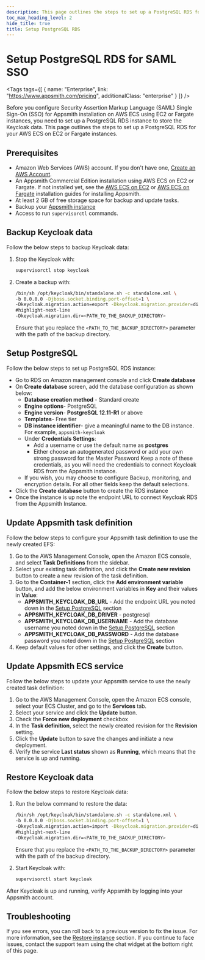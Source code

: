 ```yaml
---
description: This page outlines the steps to set up a PostgreSQL RDS for your AWS ECS on EC2 or Fargate instances.
toc_max_heading_level: 2
hide_title: true
title: Setup PostgreSQL RDS
---
```


<!-- vale off -->

<div className="tag-wrapper">
 <h1> Setup PostgreSQL RDS for SAML SSO</h1>

<Tags
tags={[
{ name: "Enterprise", link: "https://www.appsmith.com/pricing", additionalClass: "enterprise" }
]}
/>

</div>

<!-- vale on -->

Before you configure Security Assertion Markup Language (SAML) Single Sign-On (SSO) for Appsmith installation on AWS ECS using EC2 or Fargate instances, you need to set up a PostgreSQL RDS instance to store the Keycloak data. This page outlines the steps to set up a PostgreSQL RDS for your AWS ECS on EC2 or Fargate instances.

## Prerequisites

- Amazon Web Services (AWS) account. If you don't have one, [Create an AWS Account](https://aws.amazon.com/premiumsupport/knowledge-center/create-and-activate-aws-account/).
- An Appsmith Commercial Edition installation using AWS ECS on EC2 or Fargate. If not installed yet, see the [AWS ECS on EC2](https://docs.appsmith.com/getting-started/setup/installation-guides/aws-ecs) or [AWS ECS on Fargate](https://docs.appsmith.com/getting-started/setup/installation-guides/aws-ecs-on-fargate) installation guides for installing Appsmith.
- At least 2 GB of free storage space for backup and update tasks.
- Backup your [Appsmith instance](https://docs.appsmith.com/getting-started/setup/instance-management/appsmithctl?current-command-type=docker-commands#backup-instance)
- Access to run `supervisorctl` commands.

## Backup Keycloak data

Follow the below steps to backup Keycloak data:

1. Stop the Keycloak with:

    ```bash
    supervisorctl stop keycloak
    ```

2. Create a backup with:

    ```bash
    /bin/sh /opt/keycloak/bin/standalone.sh -c standalone.xml \
    -b 0.0.0.0 -Djboss.socket.binding.port-offset=1 \
    -Dkeycloak.migration.action=export -Dkeycloak.migration.provider=dir \
    #highlight-next-line
    -Dkeycloak.migration.dir=<PATH_TO_THE_BACKUP_DIRECTORY>
    ```
    Ensure that you replace the `<PATH_TO_THE_BACKUP_DIRECTORY>` parameter with the path of the backup directory.

## Setup PostgreSQL

Follow the below steps to set up PostgreSQL RDS instance:

- Go to RDS on Amazon management console and click **Create database**
- On **Create database** screen, add the database configuration as shown below:
    * **Database creation method** - Standard create  
    * **Engine options**- PostgreSQL
    * **Engine version**- **PostgreSQL 12.11-R1** or above
    * **Templates**- Free tier
    * **DB instance identifier**- give a meaningful name to the DB instance. For example, `appsmith-keycloak`
    * Under **Credentials Settings**:
        * Add a username or use the default name as **postgres**
        * Either choose an autogenerated password or add your own strong password for the Master Password
      Keep a note of these credentials, as you will need the credentials to connect Keycloak RDS from the Appsmith instance.
    * If you wish, you may choose to configure Backup, monitoring, and encryption details. For all other fields keep the default selections.
- Click the **Create database** button to create the RDS instance
- Once the instance is up note the endpoint URL to connect Keycloak RDS from the Appsmith Instance.

## Update Appsmith task definition

Follow the below steps to configure your Appsmith task definition to use the newly created EFS:

1. Go to the AWS Management Console, open the Amazon ECS console, and select **Task Definitions** from the sidebar.
2. Select your existing task definition, and click the **Create new revision** button to create a new revision of the task definition.
3. Go to the **Container-1** section, click the **Add environment variable** button, and add the below environment variables in **Key** and their values in **Value**: 
    - **APPSMITH_KEYCLOAK_DB_URL** - Add the endpoint URL you noted down in the [Setup PostgreSQL](#setup-postgresql) section
    - **APPSMITH_KEYCLOAK_DB_DRIVER** - postgresql
    - **APPSMITH_KEYCLOAK_DB_USERNAME** -  Add the database username you noted down in the [Setup PostgreSQL](#setup-postgresql) section
    - **APPSMITH_KEYCLOAK_DB_PASSWORD** - Add the database password you noted down in the [Setup PostgreSQL](#setup-postgresql) section
4. Keep default values for other settings, and click the **Create** button.

## Update Appsmith ECS service

Follow the below steps to update your Appsmith service to use the newly created task definition:

1. Go to the AWS Management Console, open the Amazon ECS console, select your ECS Cluster, and go to the **Services** tab.
2. Select your service and click the **Update** button.
3. Check the **Force new deployment** checkbox
4. In the **Task definition**, select the newly created revision for the **Revision** setting.
5. Click the **Update** button to save the changes and initiate a new deployment.
6. Verify the service **Last status** shown as **Running**, which means that the service is up and running.

## Restore Keycloak data

Follow the below steps to restore Keycloak data:

1. Run the below command to restore the data:

    ```bash
    /bin/sh /opt/keycloak/bin/standalone.sh -c standalone.xml \
    -b 0.0.0.0 -Djboss.socket.binding.port-offset=1 \
    -Dkeycloak.migration.action=import -Dkeycloak.migration.provider=dir \
    #highlight-next-line
    -Dkeycloak.migration.dir=<PATH_TO_THE_BACKUP_DIRECTORY>
    ```
    Ensure that you replace the `<PATH_TO_THE_BACKUP_DIRECTORY>` parameter with the path of the backup directory.

2. Start Keycloak with:

    ```bash
    supervisorctl start keycloak
    ``` 

After Keycloak is up and running, verify Appsmith by logging into your Appsmith account.

## Troubleshooting

If you see errors, you can roll back to a previous version to fix the issue. For more information, see the [Restore instance](https://docs.appsmith.com/getting-started/setup/instance-management/appsmithctl?current-command-type=docker-commands#restore-instance) section. If you continue to face issues, contact the support team using the chat widget at the bottom right of this page.